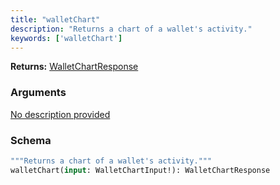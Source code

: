 ```yaml
---
title: "walletChart"
description: "Returns a chart of a wallet's activity."
keywords: ['walletChart']
---
```


**Returns:** [WalletChartResponse](/api-reference/types/walletchartresponse)

### Arguments

<a href="/api-reference/types/walletchartinput">
  <ResponseField name="input" type="WalletChartInput!" required>
    No description provided
  </ResponseField>
</a>

### Schema


```graphql 
"""Returns a chart of a wallet's activity."""
walletChart(input: WalletChartInput!): WalletChartResponse
```
